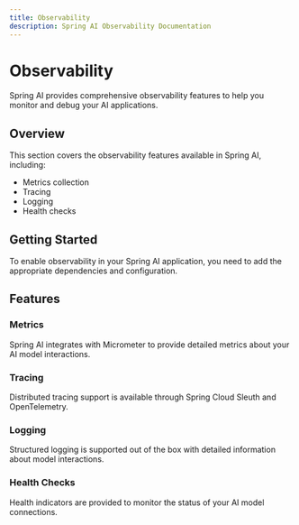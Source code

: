 ```yaml
---
title: Observability
description: Spring AI Observability Documentation
---
```


# Observability

Spring AI provides comprehensive observability features to help you monitor and debug your AI applications.

## Overview

This section covers the observability features available in Spring AI, including:

- Metrics collection
- Tracing
- Logging
- Health checks

## Getting Started

To enable observability in your Spring AI application, you need to add the appropriate dependencies and configuration.

## Features

### Metrics

Spring AI integrates with Micrometer to provide detailed metrics about your AI model interactions.

### Tracing

Distributed tracing support is available through Spring Cloud Sleuth and OpenTelemetry.

### Logging

Structured logging is supported out of the box with detailed information about model interactions.

### Health Checks

Health indicators are provided to monitor the status of your AI model connections. 